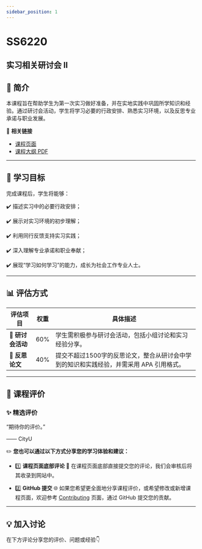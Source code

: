 ```yaml
---
sidebar_position: 1
---
```


# SS6220
## 实习相关研讨会 II

## **📘 简介**
本课程旨在帮助学生为第一次实习做好准备，并在实地实践中巩固所学知识和经验。通过研讨会活动，学生将学习必要的行政安排、熟悉实习环境，以及反思专业承诺与职业发展。

🔗 **相关链接**
- [课程页面](https://www.cityu.edu.hk/catalogue/pg/202526/course/SS6220.htm)
- [课程大纲 PDF](https://www.cityu.edu.hk/catalogue/pg/202526/course/SS6220.pdf)

---

## **🎯 学习目标**

完成课程后，学生将能够：

✔️ 描述实习中的必要行政安排；

✔️ 展示对实习环境的初步理解；

✔️ 利用同行反馈支持实习实践；

✔️ 深入理解专业承诺和职业奉献；

✔️ 展现“学习如何学习”的能力，成长为社会工作专业人士。

---

## **📊 评估方式**

| **评估项目**             | **权重** | **具体描述**                                                                                       |
|------------------------|---------|---------------------------------------------------------------------------------------------------|
| **🎤 研讨会活动**        | 60%     | 学生需积极参与研讨会活动，包括小组讨论和实习经验分享。                                                      |
| **📄 反思论文**          | 40%     | 提交不超过1500字的反思论文，整合从研讨会中学到的知识和实践经验，并需采用 APA 引用格式。                              |

---

## **💬 课程评价**

### ✨ **精选评价**
<div className={commentStyles.commentBox}>
    <p className={commentStyles.commentText}>
        “期待你的评价。”
    </p>
    <p className={commentStyles.commentAuthor}>—— CityU</p>
</div>

✏️ **您也可以通过以下方式分享您的学习体验和建议：**

- 1️⃣ **课程页面底部评论**
💬 在课程页面底部直接提交您的评论，我们会审核后将其收录到网站中。

- 2️⃣ **GitHub 提交**
🌐 如果您希望更全面地分享课程评价，或希望修改或新增课程页面，欢迎参考 [Contributing](/contributing) 页面，通过 GitHub 提交您的贡献。

---

## **💡 加入讨论**

在下方评论分享您的评价、问题或经验👇
<Utterances />
